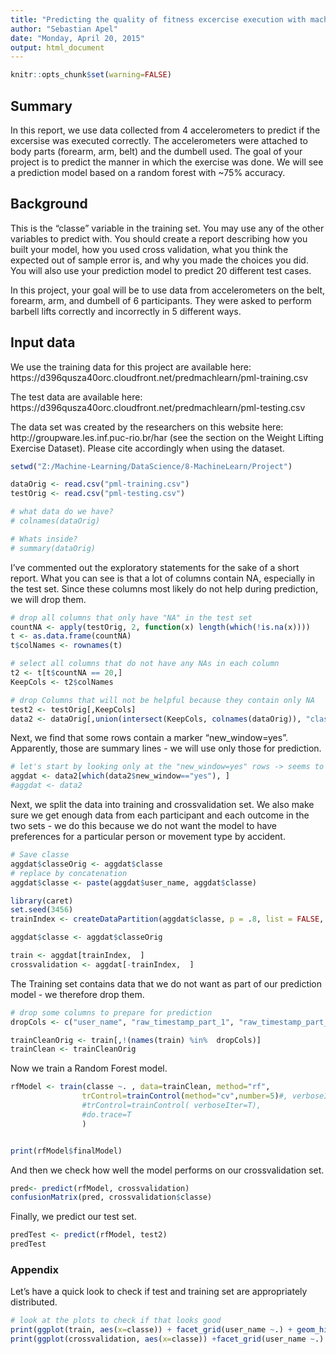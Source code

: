---
title: "Predicting the quality of fitness excercise execution with machine learning"
author: "Sebastian Apel"
date: "Monday, April 20, 2015"
output: html_document
---

```{r global_options, include=FALSE}
knitr::opts_chunk$set(warning=FALSE)
```

## Summary

In this report, we use data collected from 4 accelerometers to predict if the excersise was executed correctly. The accelerometers were attached to body parts (forearm, arm, belt) and the dumbell used. The goal of your project is to predict the manner in which the exercise was done. We will see a prediction model based on a random forest with ~75% accuracy.

## Background

This is the "classe" variable in the training set. You may use any of the other variables to predict with. You should create a report describing how you built your model, how you used cross validation, what you think the expected out of sample error is, and why you made the choices you did. You will also use your prediction model to predict 20 different test cases. 

In this project, your goal will be to use data from accelerometers on the belt, forearm, arm, and dumbell of 6 participants. They were asked to perform barbell lifts correctly and incorrectly in 5 different ways. 

## Input data

We use the training data for this project are available here: https://d396qusza40orc.cloudfront.net/predmachlearn/pml-training.csv

The test data are available here:  https://d396qusza40orc.cloudfront.net/predmachlearn/pml-testing.csv

The data set was created by the researchers on this website here: http://groupware.les.inf.puc-rio.br/har (see the section on the Weight Lifting Exercise Dataset).  Please cite accordingly when using the dataset.

```{r}
setwd("Z:/Machine-Learning/DataScience/8-MachineLearn/Project")

dataOrig <- read.csv("pml-training.csv")
testOrig <- read.csv("pml-testing.csv")

# what data do we have?
# colnames(dataOrig)

# Whats inside?
# summary(dataOrig)
```

I've commented out the exploratory statements for the sake of a short report. What you can see is that a lot of columns contain NA, especially in the test set. Since these columns most likely do not help during prediction, we will drop them.

```{r}
# drop all columns that only have "NA" in the test set
countNA <- apply(testOrig, 2, function(x) length(which(!is.na(x))))
t <- as.data.frame(countNA)
t$colNames <- rownames(t)

# select all columns that do not have any NAs in each column
t2 <- t[t$countNA == 20,]
KeepCols <- t2$colNames

# drop Columns that will not be helpful because they contain only NA
test2 <- testOrig[,KeepCols]
data2 <- dataOrig[,union(intersect(KeepCols, colnames(dataOrig)), "classe")]
```


Next, we find that some rows contain a marker "new_window=yes". Apparently, those are summary lines - we will use only those for prediction.

```{r}
# let's start by looking only at the "new_window=yes" rows -> seems to be the summary
aggdat <- data2[which(data2$new_window=="yes"), ]
#aggdat <- data2

```

Next, we split the data into training and crossvalidation set. We also make sure we get enough data from each participant and each outcome in the two sets - we do this because we do not want the model to have preferences for a particular person or movement type by accident.

```{r}
# Save classe
aggdat$classeOrig <- aggdat$classe
# replace by concatenation
aggdat$classe <- paste(aggdat$user_name, aggdat$classe)

library(caret)
set.seed(3456)
trainIndex <- createDataPartition(aggdat$classe, p = .8, list = FALSE, times = 1)

aggdat$classe <- aggdat$classeOrig 

train <- aggdat[trainIndex,  ]
crossvalidation <- aggdat[-trainIndex,  ]
```

The Training set contains data that we do not want as part of our prediction model - we therefore drop them.

```{r}
# drop some columns to prepare for prediction
dropCols <- c("user_name", "raw_timestamp_part_1", "raw_timestamp_part_2", "cvtd_timestamp", "new_window", "num_window",  "X", "classeOrig")

trainCleanOrig <- train[,!(names(train) %in%  dropCols)]
trainClean <- trainCleanOrig
``` 


Now we train a Random Forest model.

```{r}

rfModel <- train(classe ~. , data=trainClean, method="rf",
                trControl=trainControl(method="cv",number=5)#, verboseIter=T),
                #trControl=trainControl( verboseIter=T),
                #do.trace=T
                )


print(rfModel$finalModel)
```

And then we check how well the model performs on our crossvalidation set.

```{r}
pred<- predict(rfModel, crossvalidation)
confusionMatrix(pred, crossvalidation$classe)
```

Finally, we predict our test set.

```{r}
predTest <- predict(rfModel, test2)
predTest
```

### Appendix

Let's have a quick look to check if test and training set are appropriately distributed.

```{r}
# look at the plots to check if that looks good
print(ggplot(train, aes(x=classe)) + facet_grid(user_name ~.) + geom_histogram())
print(ggplot(crossvalidation, aes(x=classe)) +facet_grid(user_name ~.) +  geom_histogram())

```